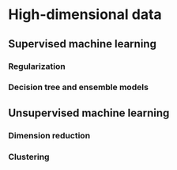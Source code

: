 # High-dimensional data {#machine_learning}

## Supervised machine learning

### Regularization

### Decision tree and ensemble models

## Unsupervised machine learning

### Dimension reduction

### Clustering
